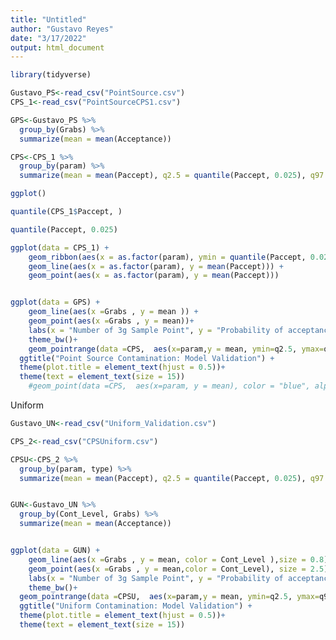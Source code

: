 ```yaml
---
title: "Untitled"
author: "Gustavo Reyes"
date: "3/17/2022"
output: html_document
---
```


```r
library(tidyverse)

Gustavo_PS<-read_csv("PointSource.csv")
CPS_1<-read_csv("PointSourceCPS1.csv")

GPS<-Gustavo_PS %>% 
  group_by(Grabs) %>% 
  summarize(mean = mean(Acceptance))

CPS<-CPS_1 %>% 
  group_by(param) %>% 
  summarize(mean = mean(Paccept), q2.5 = quantile(Paccept, 0.025), q97.5  = quantile(Paccept, 0.975))

ggplot()

quantile(CPS_1$Paccept, )

quantile(Paccept, 0.025)

ggplot(data = CPS_1) +
    geom_ribbon(aes(x = as.factor(param), ymin = quantile(Paccept, 0.025), ymax = quantile(Paccept, 0.975)), alpha = 0.3) +
    geom_line(aes(x = as.factor(param), y = mean(Paccept))) +
    geom_point(aes(x = as.factor(param), y = mean(Paccept)))


ggplot(data = GPS) +
    geom_line(aes(x =Grabs , y = mean )) +
    geom_point(aes(x =Grabs , y = mean))+
    labs(x = "Number of 3g Sample Point", y = "Probability of acceptance (2.5th - 97.5th percentile)")+
    theme_bw()+
    geom_pointrange(data =CPS,  aes(x=param,y = mean, ymin=q2.5, ymax=q97.5) ,colour="royalblue1", alpha=0.9, size=0.5, shape = 15)+
  ggtitle("Point Source Contamination: Model Validation") +
  theme(plot.title = element_text(hjust = 0.5))+
  theme(text = element_text(size = 15))    
    #geom_point(data =CPS,  aes(x=param, y = mean), color = "blue", alpha=0.7, shape = 15)


```


Uniform
```r

Gustavo_UN<-read_csv("Uniform_Validation.csv")

CPS_2<-read_csv("CPSUniform.csv")

CPSU<-CPS_2 %>% 
  group_by(param, type) %>% 
  summarize(mean = mean(Paccept), q2.5 = quantile(Paccept, 0.025), q97.5  = quantile(Paccept, 0.975))


GUN<-Gustavo_UN %>% 
  group_by(Cont_Level, Grabs) %>% 
  summarize(mean = mean(Acceptance))


ggplot(data = GUN) +
    geom_line(aes(x =Grabs , y = mean, color = Cont_Level ),size = 0.8) +
    geom_point(aes(x =Grabs , y = mean,color = Cont_Level), size = 2.5)+
    labs(x = "Number of 3g Sample Point", y = "Probability of acceptance (2.5th - 97.5th percentile)")+
    theme_bw()+
  geom_pointrange(data =CPSU,  aes(x=param,y = mean, ymin=q2.5, ymax=q97.5 ) ,color ="royalblue1"  , alpha=0.8, size=0.5, shape = 15)+
  ggtitle("Uniform Contamination: Model Validation") +
  theme(plot.title = element_text(hjust = 0.5))+
  theme(text = element_text(size = 15))    


```

